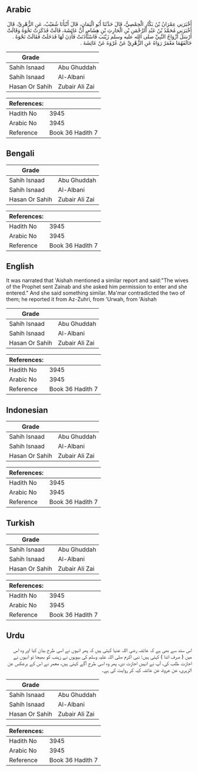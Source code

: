 ## Arabic


<div dir="rtl" lang="ar" style={{fontSize:'larger',backgroundColor:'#f8f9fa',padding:20}}>
أَخْبَرَنِي عِمْرَانُ بْنُ بَكَّارٍ الْحِمْصِيُّ، قَالَ حَدَّثَنَا أَبُو الْيَمَانِ، قَالَ أَنْبَأَنَا شُعَيْبٌ، عَنِ الزُّهْرِيِّ، قَالَ أَخْبَرَنِي مُحَمَّدُ بْنُ عَبْدِ الرَّحْمَنِ بْنِ الْحَارِثِ بْنِ هِشَامٍ، أَنَّ عَائِشَةَ، قَالَتْ فَذَكَرَتْ نَحْوَهُ وَقَالَتْ أَرْسَلَ أَزْوَاجُ النَّبِيِّ صلى الله عليه وسلم زَيْنَبَ فَاسْتَأْذَنَتْ فَأَذِنَ لَهَا فَدَخَلَتْ فَقَالَتْ نَحْوَهُ ‏.‏ خَالَفَهُمَا مَعْمَرٌ رَوَاهُ عَنِ الزُّهْرِيِّ عَنْ عُرْوَةَ عَنْ عَائِشَةَ ‏.‏
</div>
<div style={{backgroundColor:'#f8f9fa',padding:20, marginBottom: 10}}><table> <thead> <tr> <th>Grade</th> <th></th> </tr> </thead> <tbody> <tr><td>Sahih Isnaad</td><td>Abu Ghuddah</td></tr><tr><td>Sahih Isnaad</td><td>Al-Albani</td></tr><tr><td>Hasan Or Sahih</td><td>Zubair Ali Zai</td></tr></tbody></table><table> <thead> <tr> <th>References:</th> <th></th> </tr> </thead> <tbody><tr><td>Hadith No</td><td>3945</td></tr><tr><td>Arabic No</td><td>3945</td></tr><tr><td>Reference</td><td>Book 36 Hadith 7</td></tr></tbody></table></div>

## Bengali


<div dir="ltr" lang="bn" style={{fontSize:'larger',backgroundColor:'#f8f9fa',padding:20}}>

</div>
<div style={{backgroundColor:'#f8f9fa',padding:20, marginBottom: 10}}><table> <thead> <tr> <th>Grade</th> <th></th> </tr> </thead> <tbody> <tr><td>Sahih Isnaad</td><td>Abu Ghuddah</td></tr><tr><td>Sahih Isnaad</td><td>Al-Albani</td></tr><tr><td>Hasan Or Sahih</td><td>Zubair Ali Zai</td></tr></tbody></table><table> <thead> <tr> <th>References:</th> <th></th> </tr> </thead> <tbody><tr><td>Hadith No</td><td>3945</td></tr><tr><td>Arabic No</td><td>3945</td></tr><tr><td>Reference</td><td>Book 36 Hadith 7</td></tr></tbody></table></div>

## English


<div dir="ltr" lang="en" style={{fontSize:'larger',backgroundColor:'#f8f9fa',padding:20}}>
It was narrated that 'Aishah mentioned a similar report and said:"The wives of the Prophet sent Zainab and she asked him permission to enter and she entered." And she said something similar. Ma'mar contradicted the two of them; he reported it from Az-Zuhri, from 'Urwah, from 'Aishah
</div>
<div style={{backgroundColor:'#f8f9fa',padding:20, marginBottom: 10}}><table> <thead> <tr> <th>Grade</th> <th></th> </tr> </thead> <tbody> <tr><td>Sahih Isnaad</td><td>Abu Ghuddah</td></tr><tr><td>Sahih Isnaad</td><td>Al-Albani</td></tr><tr><td>Hasan Or Sahih</td><td>Zubair Ali Zai</td></tr></tbody></table><table> <thead> <tr> <th>References:</th> <th></th> </tr> </thead> <tbody><tr><td>Hadith No</td><td>3945</td></tr><tr><td>Arabic No</td><td>3945</td></tr><tr><td>Reference</td><td>Book 36 Hadith 7</td></tr></tbody></table></div>

## Indonesian


<div dir="ltr" lang="id" style={{fontSize:'larger',backgroundColor:'#f8f9fa',padding:20}}>

</div>
<div style={{backgroundColor:'#f8f9fa',padding:20, marginBottom: 10}}><table> <thead> <tr> <th>Grade</th> <th></th> </tr> </thead> <tbody> <tr><td>Sahih Isnaad</td><td>Abu Ghuddah</td></tr><tr><td>Sahih Isnaad</td><td>Al-Albani</td></tr><tr><td>Hasan Or Sahih</td><td>Zubair Ali Zai</td></tr></tbody></table><table> <thead> <tr> <th>References:</th> <th></th> </tr> </thead> <tbody><tr><td>Hadith No</td><td>3945</td></tr><tr><td>Arabic No</td><td>3945</td></tr><tr><td>Reference</td><td>Book 36 Hadith 7</td></tr></tbody></table></div>

## Turkish


<div dir="ltr" lang="tr" style={{fontSize:'larger',backgroundColor:'#f8f9fa',padding:20}}>

</div>
<div style={{backgroundColor:'#f8f9fa',padding:20, marginBottom: 10}}><table> <thead> <tr> <th>Grade</th> <th></th> </tr> </thead> <tbody> <tr><td>Sahih Isnaad</td><td>Abu Ghuddah</td></tr><tr><td>Sahih Isnaad</td><td>Al-Albani</td></tr><tr><td>Hasan Or Sahih</td><td>Zubair Ali Zai</td></tr></tbody></table><table> <thead> <tr> <th>References:</th> <th></th> </tr> </thead> <tbody><tr><td>Hadith No</td><td>3945</td></tr><tr><td>Arabic No</td><td>3945</td></tr><tr><td>Reference</td><td>Book 36 Hadith 7</td></tr></tbody></table></div>

## Urdu


<div dir="rtl" lang="ur" style={{fontSize:'larger',backgroundColor:'#f8f9fa',padding:20}}>
اس سند سے بھی ہے کہ عائشہ رضی اللہ عنہا کہتی ہیں کہ پھر انہوں نے اسی طرح بیان کیا اور وہ اس میں ( صرف اتنا ) کہتی ہیں: نبی اکرم صلی اللہ علیہ وسلم کی بیویوں نے زینب کو بھیجا تو انہوں نے اجازت طلب کی، آپ نے انہیں اجازت دی، پھر وہ اسی طرح آگے کہتی ہیں، معمر نے اس کے برعکس عن الزہری، عن عروۃ، عن عائشہ کہہ کر روایت کی ہے۔
</div>
<div style={{backgroundColor:'#f8f9fa',padding:20, marginBottom: 10}}><table> <thead> <tr> <th>Grade</th> <th></th> </tr> </thead> <tbody> <tr><td>Sahih Isnaad</td><td>Abu Ghuddah</td></tr><tr><td>Sahih Isnaad</td><td>Al-Albani</td></tr><tr><td>Hasan Or Sahih</td><td>Zubair Ali Zai</td></tr></tbody></table><table> <thead> <tr> <th>References:</th> <th></th> </tr> </thead> <tbody><tr><td>Hadith No</td><td>3945</td></tr><tr><td>Arabic No</td><td>3945</td></tr><tr><td>Reference</td><td>Book 36 Hadith 7</td></tr></tbody></table></div>